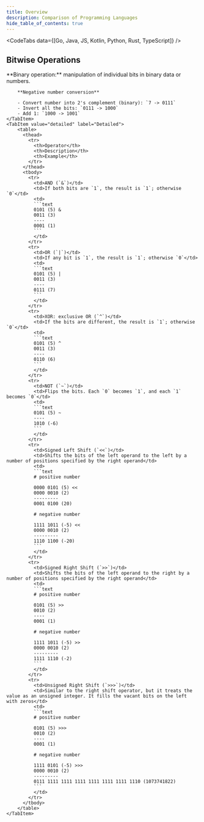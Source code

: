 ```yaml
---
title: Overview
description: Comparison of Programming Languages
hide_table_of_contents: true
---
```





<CodeTabs data={[Go, Java, JS, Kotlin, Python, Rust, TypeScript]} />

## Bitwise Operations

<Tabs>
    <TabItem value="overview" label="Overview">
        **Binary operation:** manipulation of individual bits in binary data or numbers.

        **Negative number conversion**

        - Convert number into 2's complement (binary): `7 -> 0111`
        - Invert all the bits: `0111 -> 1000`
        - Add 1: `1000 -> 1001`
    </TabItem>
    <TabItem value="detailed" label="Detailed">
        <table>
          <thead>
            <tr>
              <th>Operator</th>
              <th>Description</th>
              <th>Example</th>
            </tr>
          </thead>
          <tbody>
            <tr>
              <td>AND (`&`)</td>
              <td>If both bits are `1`, the result is `1`; otherwise `0`</td>
              <td>
              ```text
              0101 (5) &
              0011 (3)
              ----
              0001 (1)
              ```
              </td>
            </tr>
            <tr>
              <td>OR (`|`)</td>
              <td>If any bit is `1`, the result is `1`; otherwise `0`</td>
              <td>
              ```text
              0101 (5) |
              0011 (3)
              ----
              0111 (7)
              ```
              </td>
            </tr>
            <tr>
              <td>XOR: exclusive OR (`^`)</td>
              <td>If the bits are different, the result is `1`; otherwise `0`</td>
              <td>
              ```text
              0101 (5) ^
              0011 (3)
              ----
              0110 (6)
              ```
              </td>
            </tr>
            <tr>
              <td>NOT (`~`)</td>
              <td>Flips the bits. Each `0` becomes `1`, and each `1` becomes `0`</td>
              <td>
              ```text
              0101 (5) ~
              ----
              1010 (-6)
              ```
              </td>
            </tr>
            <tr>
              <td>Signed Left Shift (`<<`)</td>
              <td>Shifts the bits of the left operand to the left by a number of positions specified by the right operand</td>
              <td>
              ```text
              # positive number

              0000 0101 (5) <<
              0000 0010 (2)
              ---------
              0001 0100 (20)

              # negative number

              1111 1011 (-5) <<
              0000 0010 (2)
              ---------
              1110 1100 (-20)
              ```
              </td>
            </tr>
            <tr>
              <td>Signed Right Shift (`>>`)</td>
              <td>Shifts the bits of the left operand to the right by a number of positions specified by the right operand</td>
              <td>
              ```text
              # positive number

              0101 (5) >>
              0010 (2)
              ----
              0001 (1)

              # negative number

              1111 1011 (-5) >>
              0000 0010 (2)
              ---------
              1111 1110 (-2)
              ```
              </td>
            </tr>
            <tr>
              <td>Unsigned Right Shift (`>>>`)</td>
              <td>Similar to the right shift operator, but it treats the value as an unsigned integer. It fills the vacant bits on the left with zeros</td>
              <td>
              ```text
              # positive number

              0101 (5) >>>
              0010 (2)
              ----
              0001 (1)

              # negative number

              1111 0101 (-5) >>>
              0000 0010 (2)
              ---------
              0111 1111 1111 1111 1111 1111 1111 1110 (1073741822)
              ```
              </td>
            </tr>
          </tbody>
        </table>
    </TabItem>
</Tabs>
